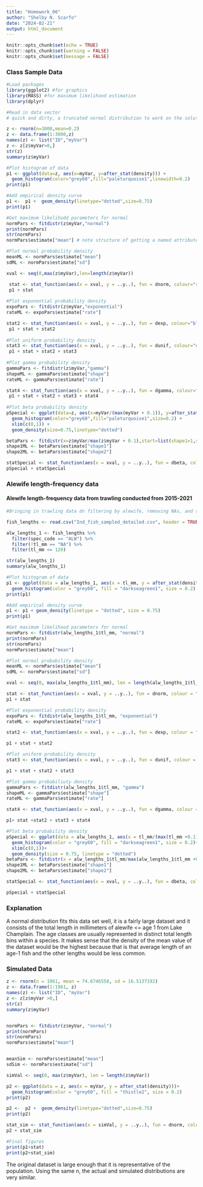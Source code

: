 ```yaml
---
title: "Homework_06"
author: "Shelby N. Scarfo"
date: "2024-02-21"
output: html_document
---
```


```r
knitr::opts_chunk$set(echo = TRUE)
knitr::opts_chunk$set(warning = FALSE)
knitr::opts_chunk$set(message = FALSE)
```

### Class Sample Data
```r
#Load packages
library(ggplot2) #for graphics
library(MASS) #for maximum likelihood estimation
library(dplyr)

#Read in data vector
# quick and dirty, a truncated normal distribution to work on the solution set

z <- rnorm(n=3000,mean=0.2)
z <- data.frame(1:3000,z)
names(z) <- list("ID","myVar")
z <- z[z$myVar>0,]
str(z)
summary(z$myVar)

#Plot histogram of data
p1 <- ggplot(data=z, aes(x=myVar, y=after_stat(density))) +
  geom_histogram(color="grey60",fill="paleturquoise1",linewidth=0.2) 
print(p1)

#Add empirical density curve
p1 <-  p1 +  geom_density(linetype="dotted",size=0.75)
print(p1)

#Get maximum likelihodd parameters for normal
normPars <- fitdistr(z$myVar,"normal")
print(normPars)
str(normPars)
normPars$estimate["mean"] # note structure of getting a named attribute

#Plot normal probability density
meanML <- normPars$estimate["mean"]
sdML <- normPars$estimate["sd"]

xval <- seq(0,max(z$myVar),len=length(z$myVar))

 stat <- stat_function(aes(x = xval, y = ..y..), fun = dnorm, colour="red", n = length(z$myVar), args = list(mean = meanML, sd = sdML))
 p1 + stat
 
#Plot exponential probability density
expoPars <- fitdistr(z$myVar,"exponential")
rateML <- expoPars$estimate["rate"]

stat2 <- stat_function(aes(x = xval, y = ..y..), fun = dexp, colour="blue", n = length(z$myVar), args = list(rate=rateML))
 p1 + stat + stat2
 
#Plot uniform probability density
stat3 <- stat_function(aes(x = xval, y = ..y..), fun = dunif, colour="darkgreen", n = length(z$myVar), args = list(min=min(z$myVar), max=max(z$myVar)))
 p1 + stat + stat2 + stat3
 
#Plot gamma probability density
gammaPars <- fitdistr(z$myVar,"gamma")
shapeML <- gammaPars$estimate["shape"]
rateML <- gammaPars$estimate["rate"]

stat4 <- stat_function(aes(x = xval, y = ..y..), fun = dgamma, colour="brown", n = length(z$myVar), args = list(shape=shapeML, rate=rateML))
 p1 + stat + stat2 + stat3 + stat4
 
#Plot beta probability density
pSpecial <- ggplot(data=z, aes(x=myVar/(max(myVar + 0.1)), y=after_stat(density))) +
  geom_histogram(color="grey60",fill="paleturquoise1",size=0.2) + 
  xlim(c(0,1)) +
  geom_density(size=0.75,linetype="dotted")

betaPars <- fitdistr(x=z$myVar/max(z$myVar + 0.1),start=list(shape1=1,shape2=2),"beta")
shape1ML <- betaPars$estimate["shape1"]
shape2ML <- betaPars$estimate["shape2"]

statSpecial <- stat_function(aes(x = xval, y = ..y..), fun = dbeta, colour="orchid", n = length(z$myVar), args = list(shape1=shape1ML,shape2=shape2ML))
pSpecial + statSpecial
```

### Alewife length-frequency data
#### Alewife length-frequency data from trawling conducted from 2015-2021
```r
#Bringing in trawling data dn filtering by alewife, removing NAs, and selecting for only age 1 fish.

fish_lengths <- read.csv("Ind_fish_sampled_detailed.csv", header = TRUE, sep = ",")

alw_lengths_1 <- fish_lengths %>%
  filter(spec_code == "ALW") %>%
  filter(!tl_mm == "NA") %>%
  filter(tl_mm <= 120)

str(alw_lengths_1)
summary(alw_lengths_1)
```

```r
#Plot histogram of data
p1 <- ggplot(data = alw_lengths_1, aes(x = tl_mm, y = after_stat(density))) + 
  geom_histogram(color = "grey60", fill = "darkseagreen1", size = 0.2)
print(p1)
```

```r
#Add empirical density curve
p1 <- p1 + geom_density(linetype = "dotted", size = 0.75)
print(p1)
```

```r
#Get maximum likelihood parameters for normal
normPars <- fitdistr(alw_lengths_1$tl_mm, "normal")
print(normPars)
str(normPars)
normPars$estimate["mean"]
```

```r
#Plot normal probability density
meanML <- normPars$estimate["mean"]
sdML <- normPars$estimate["sd"]

xval <- seq(0, max(alw_lengths_1$tl_mm), len = length(alw_lengths_1$tl_mm))

stat <- stat_function(aes(x = xval, y = ..y..), fun = dnorm, colour = "red", n = length(alw_lengths_1$tl_mm), args = list(mean = meanML, sd = sdML))
p1 + stat
```

```r
#Plot exponential probability density
expoPars <- fitdistr(alw_lengths_1$tl_mm, "exponential")
rateML <- expoPars$estimate["rate"]

stat2 <- stat_function(aes(x = xval, y = ..y..), fun = dexp, colour = "blue", n = length(alw_lengths_1$tl_mm),args = list(rate = rateML))

p1 + stat + stat2
```

```r
#Plot uniform probability density
stat3 <- stat_function(aes(x = xval, y = ..y..), fun = dunif, colour = "darkgreen", n = length(alw_lengths_1$tl_mm), args = list(min= min(alw_lengths_1$tl_mm), max= max(alw_lengths_1$tl_mm)))

p1 + stat + stat2 + stat3
```

```r
#Plot gamma probabiliuty density
gammaPars <- fitdistr(alw_lengths_1$tl_mm, "gamma")
shapeML <- gammaPars$estimate["shape"]
rateML <- gammaPars$estimate["rate"]

stat4 <- stat_function(aes(x = xval, y = ..y..), fun = dgamma, colour = "brown", n = length(alw_lengths_1$tl_mm), args = list(shape = shapeML, rate = rateML))

p1+ stat +stat2 + stat3 + stat4
```

```r
#Plot beta probability density
pSpecial <- ggplot(data = alw_lengths_1, aes(x = tl_mm/(max(tl_mm +0.1)), y = after_stat(density)))+
  geom_histogram(color = "grey60", fill = "darkseagreen1", size = 0.2)+
  xlim(c(0,1))+
  geom_density(size = 0.75, linetype = "dotted")
betaPars <- fitdistr(x = alw_lengths_1$tl_mm/max(alw_lengths_1$tl_mm +0.1), start = list(shape1 = 1, shape2 = 2), "beta")
shape1ML <- betaPars$estimate["shape1"]
shape2ML <- betaPars$estimate["shape2"]

statSpecial <- stat_function(aes(x = xval, y = ..y..), fun = dbeta, colour = "orchid",n = length(alw_lengths_1$tl_mm), args = list(shape1 = shape1ML, shape2 = shape2ML))

pSpecial + statSpecial
```

### Explanation
A normal distribution fits this data set well, it is a fairly large dataset and it consists of the total length in millimeters of alewife <= age 1 from Lake Champlain. The age classes are usually represented in distinct total length bins within a species. It makes sense that the density of the mean value of the dataset would be the highest because that is that average length of an age-1 fish and the other lengths would be less common. 


### Simulated Data

```r
z <- rnorm(n = 1961, mean = 74.6746558, sd = 16.5137192)
z <- data.frame(1:1961, z)
names(z) <- list("ID", "myVar")
z <- z[z$myVar >0,]
str(z)
summary(z$myVar)


normPars <- fitdistr(z$myVar, "normal")
print(normPars)
str(normPars)
normPars$estimate["mean"]


meanSim <- normPars$estimate["mean"]
sdSim <- normPars$estimate["sd"]

simVal <- seq(0, max(z$myVar), len = length(z$myVar))

p2 <- ggplot(data = z, aes(x = myVar, y = after_stat(density)))+
  geom_histogram(color = "grey60", fill = "thistle2", size = 0.2)
print(p2)

p2 <-  p2 +  geom_density(linetype="dotted",size=0.75)
print(p2)

stat_sim <- stat_function(aes(x = simVal, y = ..y..), fun = dnorm, colour = "red", n = length(z$myVar), args = list(mean = meanSim, sd = sdSim))
p2 + stat_sim
```

```r
#Final figures
print(p1+stat)
print(p2+stat_sim)
```


The original dataset is large enough that it is representative of the population. Using the same n, the actual and simulated distributions are very similar.
